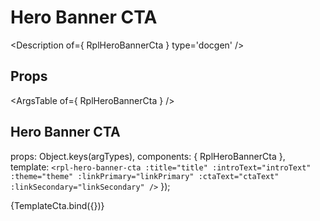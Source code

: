 
<Meta title="Organisms/Banners/Hero Banner CTA" />

# Hero Banner CTA

<Description of={ RplHeroBannerCta } type='docgen' />

## Props

<ArgsTable of={ RplHeroBannerCta } />

## Hero Banner CTA

  props: Object.keys(argTypes),
  components: { RplHeroBannerCta },
  template: `
    <rpl-hero-banner-cta
      :title="title"
      :introText="introText"
      :theme="theme"
      :linkPrimary="linkPrimary"
      :ctaText="ctaText"
      :linkSecondary="linkSecondary"
    />
  `
});

<Canvas>
  <Story
    name="Hero Banner CTA"
    height="600px"
    argTypes={{
      theme: {
        control: {
          type: 'select',
          options: ['dark', 'light']
        }
      }
    }}
    args={{
      title: 'This is display copy that wraps 2 lines',
      introText: 'This is supplementary intro text that can also wrap over a couple of lines.',
      linkPrimary: { text: 'Call to action', url: '#' },
      linkSecondary: { text: 'Subscribe for tips to prepare', url: '#' },
      ctaText: 'Not ready yet?',
      moreLink: { text: 'See more', url: '#' },
      theme: 'light',
    }}
  >
    {TemplateCta.bind({})}
  </Story>
</Canvas>
